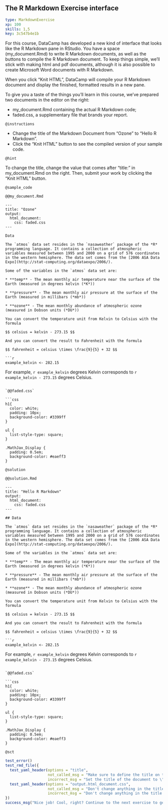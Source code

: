 ## The R Markdown Exercise interface

```yaml
type: MarkdownExercise 
xp: 100 
skills: 1,5 
key: 3c547b4e1b
```

For this course, DataCamp has developed a new kind of interface that looks like the R Markdown pane in RStudio. You have a space (my_document.Rmd) to write R Markdown documents, as well as the buttons to compile the R Markdown document. To keep things simple, we'll stick with making html and pdf documents, although it is also possible to create Microsoft Word documents with R Markdown.

When you click "Knit HTML", DataCamp will compile your R Markdown document and display the finished, formatted results in a new pane.

To give you a taste of the things you'll learn in this course, we've prepared two documents in the editor on the right:

- my_document.Rmd containing the actual R Markdown code;
- faded.css, a supplementary file that brands your report.

`@instructions`

- Change the title of the Markdown Document from "Ozone" to "Hello R Markdown".
- Click the "Knit HTML" button to see the compiled version of your sample code.

`@hint`

To change the title, change the value that comes after "title: " in my_document.Rmd on the right. Then, submit your work by clicking the "Knit HTML" button.


`@sample_code`

`@@my_document.Rmd`

```rmd
---
title: "Ozone"
output:
  html_document:
    css: faded.css
---

Data

The `atmos` data set resides in the `nasaweather` package of the *R* programming language. It contains a collection of atmospheric variables measured between 1995 and 2000 on a grid of 576 coordinates in the western hemisphere. The data set comes from the [2006 ASA Data Expo](http://stat-computing.org/dataexpo/2006/).

Some of the variables in the `atmos` data set are:

* **temp** - The mean monthly air temperature near the surface of the Earth (measured in degrees kelvin (*K*))

* **pressure** - The mean monthly air pressure at the surface of the Earth (measured in millibars (*mb*))

* **ozone** - The mean monthly abundance of atmospheric ozone (measured in Dobson units (*DU*))

You can convert the temperature unit from Kelvin to Celsius with the formula

$$ celsius = kelvin - 273.15 $$

And you can convert the result to Fahrenheit with the formula

$$ fahrenheit = celsius \times \frac{9}{5} + 32 $$

```r
example_kelvin <- 282.15
```

For example, `r example_kelvin` degrees Kelvin corresponds to `r example_kelvin - 273.15` degrees Celsius.
```

`@@faded.css`

```css
h1{
  color: white;
  padding: 10px;
  background-color: #3399ff
}

ul {
  list-style-type: square;
}

.MathJax_Display {
  padding: 0.5em;
  background-color: #eaeff3
}
```


`@solution`

`@@solution.Rmd`

```rmd
---
title: "Hello R Markdown"
output:
  html_document:
    css: faded.css
---

## Data

The `atmos` data set resides in the `nasaweather` package of the *R* programming language. It contains a collection of atmospheric variables measured between 1995 and 2000 on a grid of 576 coordinates in the western hemisphere. The data set comes from the [2006 ASA Data Expo](http://stat-computing.org/dataexpo/2006/).

Some of the variables in the `atmos` data set are:

* **temp** - The mean monthly air temperature near the surface of the Earth (measured in degrees kelvin (*K*))

* **pressure** - The mean monthly air pressure at the surface of the Earth (measured in millibars (*mb*))

* **ozone** - The mean monthly abundance of atmospheric ozone (measured in Dobson units (*DU*))

You can convert the temperature unit from Kelvin to Celsius with the formula

$$ celsius = kelvin - 273.15 $$

And you can convert the result to Fahrenheit with the formula

$$ fahrenheit = celsius \times \frac{9}{5} + 32 $$

```r
example_kelvin <- 282.15
```

For example, `r example_kelvin` degrees Kelvin corresponds to `r example_kelvin - 273.15` degrees Celsius.
```

`@@faded.css`

```css
h1{
  color: white;
  padding: 10px;
  background-color: #3399ff
}

ul {
  list-style-type: square;
}

.MathJax_Display {
  padding: 0.5em;
  background-color: #eaeff3
}
```


`@sct`

```r
test_error()
test_rmd_file({
  test_yaml_header(options = "title",
                   not_called_msg = "Make sure to define the title on top of the R Markdown document in the editor.",
                   incorrect_msg = "Set the title of the document to \"Hello R Markdown\". Beware of typos and caps!")
  test_yaml_header(options = "output.html_document.css",
                   not_called_msg = "Don't change anything in the title apart from the document title!",
                   incorrect_msg = "Don't change anything in the title apart from the document title!")
})
success_msg("Nice job! Cool, right? Continue to the next exercise to get introduced to the basics of R Markdown.")
```
